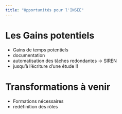 ```yaml
---
title: "Opportunités pour l'INSEE"
---
```


# Les Gains potentiels

- Gains de temps potentiels 
- documentation
- automatisation des tâches redondantes -> SIREN
- jusqu'à l'écriture d'une étude !!



# Transformations à venir 

- Formations nécessaires
- redéfinition des rôles


